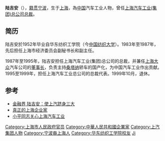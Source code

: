 {{nofootnotes|time=2019-09-23}}
'''陆吉安'''（{{bd|1933年}}），[[籍贯|籍贯]][[宁波|宁波]]，生于[[上海|上海]]，為[[中国|中国]]汽车工业人物，曾任[[上海汽车工业(集团)总公司|上海汽车工业(集团)总公司]][[总裁|总裁]]。

==简历==
陆吉安於1952年毕业自华东纺织工学院（今[[中国纺织大学|中国纺织大学]]）。1983年至1987年，先后担任上海市经济委员会副秘书长和副主任。

1987年至1995年，陆吉安担任上海汽车工业(集团)总公司的总裁，并兼任[[上海大众|上海大众]]汽车公司的[[董事长|董事长]]，负责主持[[桑塔纳|桑塔纳]]轿车的国产化，为中国汽车工业作出贡献。1995至1999年，担任上海汽车工业总公司的总裁代表。1999年10月，退休。

==参考==
* [https://web.archive.org/web/20080905222109/http://auto.jrj.com.cn/news/20061117/000000097227.htm 金融界 陆吉安：使上汽跻身三大]
* [http://www.chinavalue.net/wiki/showcontent.aspx?titleid=27279 真正的上海企业家] {{Wayback|url=http://www.chinavalue.net/wiki/showcontent.aspx?titleid=27279 |date=20160304122745 }}
* [http://www.news365.com.cn/wxzt/dxbzsh/hydxb/t20040804_161314.htm 小平同志关心上海汽车工业] {{Wayback|url=http://www.news365.com.cn/wxzt/dxbzsh/hydxb/t20040804_161314.htm |date=20070930165355 }}

{{DEFAULTSORT:Lu jian}}
[[Category:上海市人民政府官员|Category:上海市人民政府官员]]
[[Category:中華人民共和國企業家|Category:中華人民共和國企業家]]
[[Category:上汽集团人物|Category:上汽集团人物]]
[[Category:宁波裔上海人|Category:宁波裔上海人]]
[[Category:华东纺织工学院校友|Category:华东纺织工学院校友]]
[[Category:陆姓|Ji]]